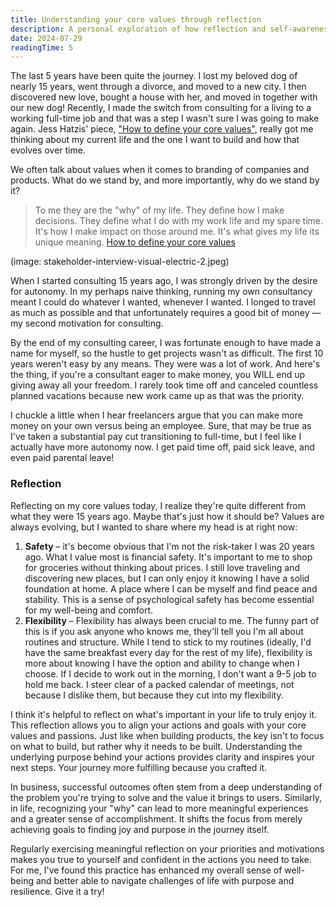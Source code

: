 ```yaml
---
title: Understanding your core values through reflection
description: A personal exploration of how reflection and self-awareness can help identify and align with core values in both personal and professional life.
date: 2024-07-29
readingTime: 5
---
```


The last 5 years have been quite the journey. I lost my beloved dog of nearly 15 years, went through a divorce, and moved to a new city. I then discovered new love, bought a house with her, and moved in together with our new dog! Recently, I made the switch from consulting for a living to a working full-time job and that was a step I wasn't sure I was going to make again. Jess Hatzis' piece, <a href="https://jessicahatzis.substack.com/p/at-the-core">"How to define your core values"</a>, really got me thinking about my current life and the one I want to build and how that evolves over time.  

We often talk about values when it comes to branding of companies and products. What do we stand by, and more importantly, why do we stand by it? 

> To me they are the "why" of my life.
> They define how I make decisions. They define what I do with my work life and my spare time. It's how I make impact on those around me. It's what gives my life its unique meaning.
> <a href="https://jessicahatzis.substack.com/p/at-the-core">How to define your core values</a>

(image: stakeholder-interview-visual-electric-2.jpeg)

When I started consulting 15 years ago, I was strongly driven by the desire for autonomy. In my perhaps naive thinking, running my own consultancy meant I could do whatever I wanted, whenever I wanted. I longed to travel as much as possible and that unfortunately requires a good bit of money — my second motivation for consulting.

By the end of my consulting career, I was fortunate enough to have made a name for myself, so the hustle to get projects wasn't as difficult. The first 10 years weren't easy by any means. They were was a lot of work. And here's the thing, if you're a consultant eager to make money, you WILL end up giving away all your freedom. I rarely took time off and canceled countless planned vacations because new work came up as that was the priority.

I chuckle a little when I hear freelancers argue that you can make more money on your own versus being an employee. Sure, that may be true as I've taken a substantial pay cut transitioning to full-time, but I feel like I actually have more autonomy now. I get paid time off, paid sick leave, and even paid parental leave!

### Reflection

Reflecting on my core values today, I realize they're quite different from what they were 15 years ago. Maybe that's just how it should be? Values are always evolving, but I wanted to share where my head is at right now:

1. **Safety** – it's become obvious that I'm not the risk-taker I was 20 years ago. What I value most is financial safety. It's important to me to shop for groceries without thinking about prices. I still love traveling and discovering new places, but I can only enjoy it knowing I have a solid foundation at home. A place where I can be myself and find peace and stability. This is a sense of psychological safety has become essential for my well-being and comfort. 
2. **Flexibility** – Flexibility has always been crucial to me. The funny part of this is if you ask anyone who knows me, they'll tell you I'm all about routines and structure. While I tend to stick to my routines (ideally, I'd have the same breakfast every day for the rest of my life), flexibility is more about knowing I have the option and ability to change when I choose. If I decide to work out in the morning, I don't want a 9-5 job to hold me back. I steer clear of a packed calendar of meetings, not because I dislike them, but because they cut into my flexibility.

I think it's helpful to reflect on what's important in your life to truly enjoy it. This reflection allows you to align your actions and goals with your core values and passions. Just like when building products, the key isn't to focus on what to build, but rather why it needs to be built. Understanding the underlying purpose behind your actions provides clarity and inspires your next steps. Your journey more fulfilling because you crafted it.

In business, successful outcomes often stem from a deep understanding of the problem you're trying to solve and the value it brings to users. Similarly, in life, recognizing your "why" can lead to more meaningful experiences and a greater sense of accomplishment. It shifts the focus from merely achieving goals to finding joy and purpose in the journey itself.

Regularly exercising meaningful reflection on your priorities and motivations makes you true to yourself and confident in the actions you need to take. For me, I've found this practice has enhanced my overall sense of well-being and better able to navigate challenges of life with purpose and resilience. Give it a try!